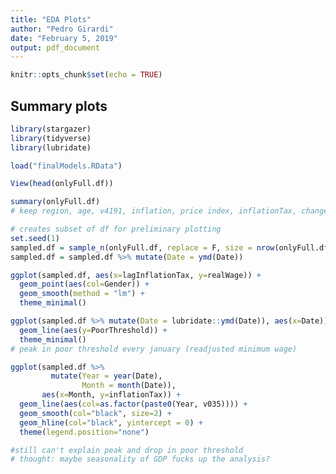 ```yaml
---
title: "EDA Plots"
author: "Pedro Girardi"
date: "February 5, 2019"
output: pdf_document
---
```


```r
knitr::opts_chunk$set(echo = TRUE)
```

## Summary plots

```r
library(stargazer)
library(tidyverse)
library(lubridate)
```

```r
load("finalModels.RData")
```

```r
View(head(onlyFull.df))
```

```r
summary(onlyFull.df)
# keep region, age, v4191, inflation, price index, inflationTax, changeInGDP, realWage, poorthreshold, gender, ethnicity, literacy, schooling, employment type
```
```r
# creates subset of df for preliminary plotting
set.seed(1)
sampled.df = sample_n(onlyFull.df, replace = F, size = nrow(onlyFull.df)/20)
sampled.df = sampled.df %>% mutate(Date = ymd(Date))
```

```r
ggplot(sampled.df, aes(x=lagInflationTax, y=realWage)) +
  geom_point(aes(col=Gender)) +
  geom_smooth(method = "lm") +
  theme_minimal()
```

```r
ggplot(sampled.df %>% mutate(Date = lubridate::ymd(Date)), aes(x=Date)) +
  geom_line(aes(y=PoorThreshold)) +
  theme_minimal()
# peak in poor threshold every january (readjusted minimum wage)

ggplot(sampled.df %>% 
         mutate(Year = year(Date),
                Month = month(Date)),
       aes(x=Month, y=inflationTax)) + 
  geom_line(aes(col=as.factor(paste0(Year, v035)))) +
  geom_smooth(col="black", size=2) +
  geom_hline(col="black", yintercept = 0) +
  theme(legend.position="none")

#still can't explain peak and drop in poor threshold
# thought: maybe seasonality of GDP fucks up the analysis?
```


